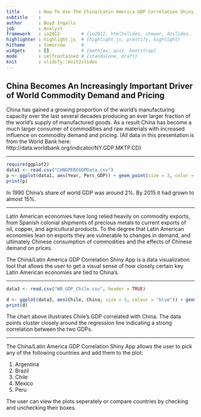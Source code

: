 ```yaml
---
title       : How To Use The China/Latin America GDP Correlation Shiny App
subtitle    : 
author      : Boyd Ingalls
job         : Analyst
framework   : io2012        # {io2012, html5slides, shower, dzslides, ...}
highlighter : highlight.js  # {highlight.js, prettify, highlight}
hitheme     : tomorrow      # 
widgets     : []            # {mathjax, quiz, bootstrap}
mode        : selfcontained # {standalone, draft}
knit        : slidify::knit2slides
---
```




## China Becomes An Increasingly Important Driver of World Commodity Demand and Pricing




China has gained a growing proportion of the world's manufacturing capacity over the last several decades producing an ever larger fraction of the world's supply of manufactured goods. As a result China has become a much larger consumer of commodities and raw materials with increased influence on commodity demand and pricing.
(All data in this presentation is from the World Bank here: http://data.worldbank.org/indicator/NY.GDP.MKTP.CD)

---

```r
require(ggplot2)
data1 <- read.csv("CHNGPERCGDPData.csv")
p <- ggplot(data1, aes(Year, Perc_GDP)) + geom_point(size = 3, color = "darkred") + geom_line() + ylab("China Percentage of World GDP") + theme(panel.background = element_rect(fill = "#E5F5F9")) + scale_y_continuous(labels=percent)
print(p)
```

In 1990 China's share of world GDP was around 2%. By 2015 it had grown to almost 15%.

---

Latin American economies have long relied heavily on commodity exports, from Spanish colonial shipments of precious metals to 
current exports of oil, copper, and agricultural products. To the degree that Latin American economies lean on exports they are vulnerable to changes in demand, and ultimately Chinese consumption of commodities and the effects of Chinese demand on prices.

The China/Latin America GDP Correlation Shiny App is a data visualization tool that allows the user to get a visual sense of how closely certain key Latin American economies are tied to China's.

---

```r
data3 <- read.csv("WB_GDP_Chile.csv", header = TRUE)

d <- ggplot(data3, aes(Chile, China, size = 3, colour = "blue")) + geom_point(colour = "#33a02c", shape = 17) + labs(title = "Selected Correlations\nChile", x = "China GDP in $ Millions", y = "Comparison GDP in $ Milliions") + theme(plot.title = element_text(face = "bold", size = 20)) + theme(axis.title = element_text(face = "bold", size = 16)) + scale_x_continuous(labels = comma) + scale_y_continuous(labels = comma) + theme(panel.background = element_rect(fill = "#E5F5F9")) + geom_smooth(method = lm, size = 1, se = FALSE, colour = "#33a02c") + theme(legend.position = "none")
print(d)
```


The chart above illustrates Chile's GDP correlated with China. The data points cluster closely around the regression line indicating a strong correlation between the two GDPs.

---

The China/Latin America GDP Correlation Shiny App allows the user to pick any of the following countries and add them to the plot:

1. Argentina
2. Brazil
3. Chile
4. Mexico
5. Peru

The user can view the plots seperately or compare countries by checking and unchecking their boxes.

